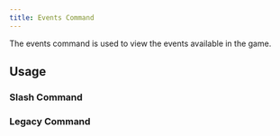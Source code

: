 ```yaml
---
title: Events Command
---
```



The events command is used to view the events available in the game.

## Usage

### Slash Command

<EventsCommand 
    isSlashCommand={true} 
    verified={false}
/>

### Legacy Command

<EventsCommand 
    isSlashCommand={false} 
    verified={false}
/>